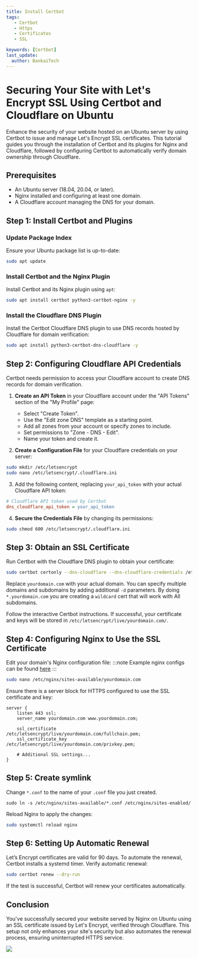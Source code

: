 ---
title: Install Certbot
tags:
   - Certbot
   - Https
   - Certificates
   - SSL

keywords: [Certbot]
last_update:
  author: BankaiTech
---

# Securing Your Site with Let's Encrypt SSL Using Certbot and Cloudflare on Ubuntu

Enhance the security of your website hosted on an Ubuntu server by using Certbot to issue and manage Let's Encrypt SSL certificates. This tutorial guides you through the installation of Certbot and its plugins for Nginx and Cloudflare, followed by configuring Certbot to automatically verify domain ownership through Cloudflare.

## Prerequisites

- An Ubuntu server (18.04, 20.04, or later).
- Nginx installed and configuring at least one domain.
- A Cloudflare account managing the DNS for your domain.

## Step 1: Install Certbot and Plugins

### Update Package Index

Ensure your Ubuntu package list is up-to-date:

```bash
sudo apt update
```

### Install Certbot and the Nginx Plugin

Install Certbot and its Nginx plugin using `apt`:

```bash
sudo apt install certbot python3-certbot-nginx -y
```

### Install the Cloudflare DNS Plugin

Install the Certbot Cloudflare DNS plugin to use DNS records hosted by Cloudflare for domain verification:

```bash
sudo apt install python3-certbot-dns-cloudflare -y
```

## Step 2: Configuring Cloudflare API Credentials

Certbot needs permission to access your Cloudflare account to create DNS records for domain verification.

1. **Create an API Token** in your Cloudflare account under the "API Tokens" section of the "My Profile" page:
    - Select "Create Token".
    - Use the "Edit zone DNS" template as a starting point.
    - Add all zones from your account or specify zones to include.
    - Set permissions to "Zone - DNS - Edit".
    - Name your token and create it.

2. **Create a Configuration File** for your Cloudflare credentials on your server:

```bash
sudo mkdir /etc/letsencrypt
sudo nano /etc/letsencrypt/.cloudflare.ini
```

3. Add the following content, replacing `your_api_token` with your actual Cloudflare API token:

```ini
# Cloudflare API token used by Certbot
dns_cloudflare_api_token = your_api_token
```

4. **Secure the Credentials File** by changing its permissions:

```bash
sudo chmod 600 /etc/letsencrypt/.cloudflare.ini
```

## Step 3: Obtain an SSL Certificate

Run Certbot with the Cloudflare DNS plugin to obtain your certificate:

```bash
sudo certbot certonly --dns-cloudflare --dns-cloudflare-credentials /etc/letsencrypt/.cloudflare.ini -d lunekes.com -d *.yourdomain.com --preferred-challenges dns-01 --dns-cloudflare-propagation-seconds 60
```

Replace `yourdomain.com` with your actual domain. You can specify multiple domains and subdomains by adding additional `-d` parameters.
By doing `*.yourdomain.com` you are creating a `wildcard` cert that will work with All subdomains.

Follow the interactive Certbot instructions. If successful, your certificate and keys will be stored in `/etc/letsencrypt/live/yourdomain.com/`.

## Step 4: Configuring Nginx to Use the SSL Certificate

Edit your domain's Nginx configuration file:
:::note
Example nginx configs can be found [here](https://docs.bankai-tech.com/Examples/Reverse%20Proxies/Nginx/)
:::
```bash
sudo nano /etc/nginx/sites-available/yourdomain.com
```

Ensure there is a server block for HTTPS configured to use the SSL certificate and key:

```nginx
server {
    listen 443 ssl;
    server_name yourdomain.com www.yourdomain.com;

    ssl_certificate /etc/letsencrypt/live/yourdomain.com/fullchain.pem;
    ssl_certificate_key /etc/letsencrypt/live/yourdomain.com/privkey.pem;

    # Additional SSL settings...
}
```
## Step 5: Create symlink
Change `*.conf` to the name of your `.conf` file you just created.
```
sudo ln -s /etc/nginx/sites-available/*.conf /etc/nginx/sites-enabled/
```
Reload Nginx to apply the changes:

```bash
sudo systemctl reload nginx
```

## Step 6: Setting Up Automatic Renewal

Let’s Encrypt certificates are valid for 90 days. To automate the renewal, Certbot installs a systemd timer. Verify automatic renewal:

```bash
sudo certbot renew --dry-run
```

If the test is successful, Certbot will renew your certificates automatically.

## Conclusion

You've successfully secured your website served by Nginx on Ubuntu using an SSL certificate issued by Let's Encrypt, verified through Cloudflare. This setup not only enhances your site's security but also automates the renewal process, ensuring uninterrupted HTTPS service.

<a href="https://www.buymeacoffee.com/BankaiTech"><img src="https://img.buymeacoffee.com/button-api/?text=Buy me a beer&emoji=🍺&slug=BankaiTech&button_colour=FFDD00&font_colour=000000&font_family=Cookie&outline_colour=000000&coffee_colour=ffffff" /></a>
